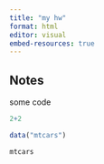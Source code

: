 ```yaml
---
title: "my hw"
format: html
editor: visual
embed-resources: true
---
```


## Notes

some code

```r
2+2

data("mtcars")

mtcars
```
